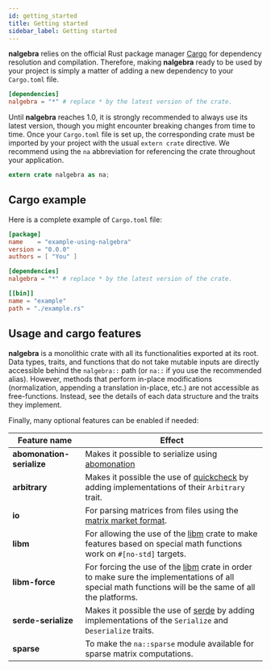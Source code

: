```yaml
---
id: getting_started
title: Getting started
sidebar_label: Getting started
---
```



**nalgebra** relies on the official Rust package manager
[Cargo](https://crates.io) for dependency resolution and compilation. Therefore,
making **nalgebra** ready to be used by your project is simply a matter of
adding a new dependency to your `Cargo.toml` file.

```toml
[dependencies]
nalgebra = "*" # replace * by the latest version of the crate.
```

Until **nalgebra** reaches 1.0, it is strongly recommended to always use its
latest version, though you might encounter breaking changes from time to time.
Once your `Cargo.toml` file is set up, the corresponding crate must be imported
by your project with the usual `extern crate` directive. We recommend using the
`na` abbreviation for referencing the crate throughout your application.

```rust
extern crate nalgebra as na;
```

## Cargo example
Here is a complete example of `Cargo.toml` file:

```toml
[package]
name    = "example-using-nalgebra"
version = "0.0.0"
authors = [ "You" ]

[dependencies]
nalgebra = "*" # replace * by the latest version of the crate.

[[bin]]
name = "example"
path = "./example.rs"
```

## Usage and cargo features
**nalgebra** is a monolithic crate with all its functionalities exported at its
root. Data types, traits, and functions that do not take mutable inputs are
directly accessible behind the `nalgebra::` path (or `na::` if you use the
recommended alias). However, methods that perform in-place modifications
(normalization, appending a translation in-place, etc.) are not accessible as
free-functions. Instead, see the details of each data structure and the traits
they implement.

Finally, many optional features can be enabled if needed:

| Feature name | Effect |
|--------------|--------|
| **abomonation-serialize** | Makes it possible to serialize using [abomonation](https://crates.io/crates/abomonation) |
| **arbitrary** | Makes it possible the use of [quickcheck](https://crates.io/crates/quickcheck) by adding implementations of their `Arbitrary` trait. |
| **io** | For parsing matrices from files using the [matrix market format](https://math.nist.gov/MatrixMarket/). |
| **libm** | For allowing the use of the [libm](https://crates.io/crates/libm) crate to make features based on special math functions work on `#[no-std]` targets. |
| **libm-force** | For forcing the use of the [libm](https://crates.io/crates/libm) crate in order to make sure the implementations of all special math functions will be the same of all the platforms. |
| **serde-serialize** | Makes it possible the use of [serde](https://serde.rs) by adding implementations of the `Serialize` and `Deserialize` traits. |
| **sparse** | To make the `na::sparse` module available for sparse matrix computations. |
